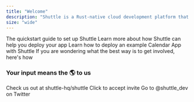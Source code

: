 ```yaml
---
title: "Welcome"
description: "Shuttle is a Rust-native cloud development platform that lets you deploy your Rust apps for free."
size: "wide"
---
```


<CardGroup>
  <Card title="Get Started" icon="circle-play" href="/getting-started/quick-start">
    The quickstart guide to set up Shuttle
  </Card>
  <Card
    title="What is Shuttle?"
    icon="info"
    href="/introduction/what-is-shuttle"
  >
    Learn more about how Shuttle can help you deploy your app
  </Card>
  <Card
    title="Create & deploy a serverless calendar app"
    icon="calendar"
    href="/tutorials/serverless-calendar-app"
  >
    Learn how to deploy an example Calendar App with Shuttle
  </Card>
  <Card title="Get Involved" icon="hand" href="/community/get-involved">
    If you are wondering what the best way is to get involved, here's how
  </Card>
</CardGroup>

### Your input means the 🌎 to us

<CardGroup>
  <Card
    title="Give us a star on GitHub"
    icon="star"
    href="https://github.com/shuttle-hq/shuttle"
    color="#fbbf24"
  >
    Check us out at shuttle-hq/shuttle
  </Card>
  <Card
    title="Join our Discord server"
    icon="discord"
    href="https://discord.com/invite/shuttle"
    color="#5865F2"
  >
    Click to accept invite
  </Card>
  <Card
    title="Follow us on Twitter"
    icon="twitter"
    href="https://twitter.com/shuttle_dev"
    color="#1DA1F2"
  >
    Go to @shuttle_dev on Twitter
  </Card>
</CardGroup>
